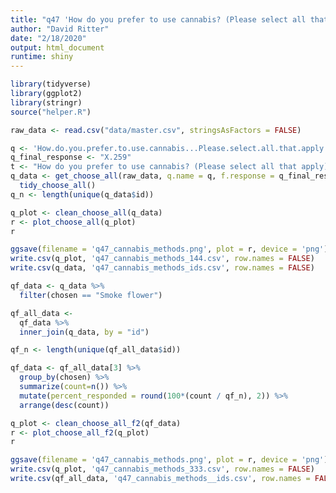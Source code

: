 ```yaml
---
title: "q47 'How do you prefer to use cannabis? (Please select all that apply)'"
author: "David Ritter"
date: "2/18/2020"
output: html_document
runtime: shiny
---
```


```r
library(tidyverse)
library(ggplot2)
library(stringr)
source("helper.R")
```

```r
raw_data <- read.csv("data/master.csv", stringsAsFactors = FALSE)
```

```r
q <- 'How.do.you.prefer.to.use.cannabis...Please.select.all.that.apply.'
q_final_response <- "X.259"
t <- "How do you prefer to use cannabis? (Please select all that apply)"
q_data <- get_choose_all(raw_data, q.name = q, f.response = q_final_response) %>%
  tidy_choose_all()
q_n <- length(unique(q_data$id))
```

```r
q_plot <- clean_choose_all(q_data)
r <- plot_choose_all(q_plot)
r
```

```r
ggsave(filename = 'q47_cannabis_methods.png', plot = r, device = 'png')
write.csv(q_plot, 'q47_cannabis_methods_144.csv', row.names = FALSE)
write.csv(q_data, 'q47_cannabis_methods_ids.csv', row.names = FALSE)
```

```r
qf_data <- q_data %>%
  filter(chosen == "Smoke flower")
```

```r
qf_all_data <- 
  qf_data %>%
  inner_join(q_data, by = "id")

qf_n <- length(unique(qf_all_data$id))

qf_data <- qf_all_data[3] %>%
  group_by(chosen) %>%
  summarize(count=n()) %>%
  mutate(percent_responded = round(100*(count / qf_n), 2)) %>%
  arrange(desc(count))
```

```r
q_plot <- clean_choose_all_f2(qf_data)
r <- plot_choose_all_f2(q_plot)
r
```

```r
ggsave(filename = 'q47_cannabis_methods.png', plot = r, device = 'png')
write.csv(q_plot, 'q47_cannabis_methods_333.csv', row.names = FALSE)
write.csv(qf_all_data, 'q47_cannabis_methods__ids.csv', row.names = FALSE)
```



